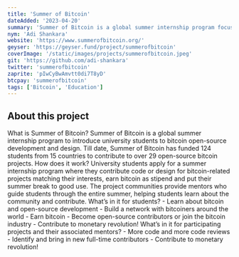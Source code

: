 ```yaml
---
title: 'Summer of Bitcoin'
dateAdded: '2023-04-20'
summary: 'Summer of Bitcoin is a global summer internship program focused on introducing university students to bitcoin open-source development and design. Till date, Summer of Bitcoin has funded 124 students from 15 countries to contribute to over 29 open-source bitcoin projects.'
nym: 'Adi Shankara'
website: 'https://www.summerofbitcoin.org/'
geyser: 'https://geyser.fund/project/summerofbitcoin'
coverImage: '/static/images/projects/summerofbitcoin.jpeg'
git: 'https://github.com/adi-shankara'
twitter: 'summerofbitcoin'
zaprite: 'pIwCyBwAmvtt0di7T8yD'
btcpay: 'summerofbitcoin'
tags: ['Bitcoin', 'Education']
---
```


## About this project

What is Summer of Bitcoin? Summer of Bitcoin is a global summer internship program to introduce university students to bitcoin open-source development and design. Till date, Summer of Bitcoin has funded 124 students from 15 countries to contribute to over 29 open-source bitcoin projects. How does it work? University students apply for a summer internship program where they contribute code or design for bitcoin-related projects matching their interests, earn bitcoin as stipend and put their summer break to good use. The project communities provide mentors who guide students through the entire summer, helping students learn about the community and contribute. What’s in it for students? - Learn about bitcoin and open-source development - Build a network with bitcoiners around the world - Earn bitcoin - Become open-source contributors or join the bitcoin industry - Contribute to monetary revolution! What’s in it for participating projects and their associated mentors? - More code and more code reviews - Identify and bring in new full-time contributors - Contribute to monetary revolution!